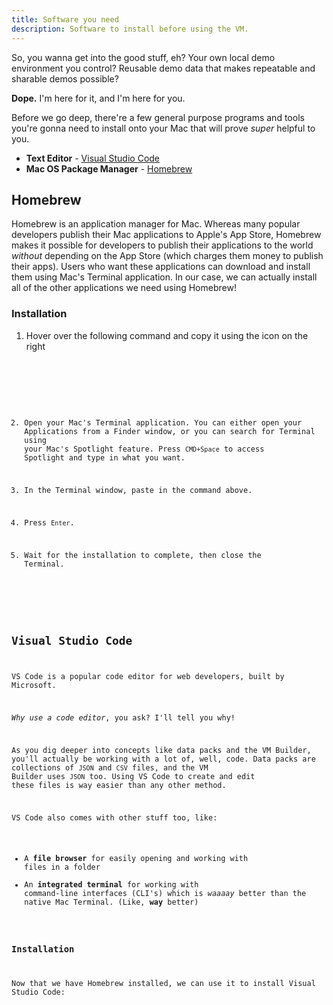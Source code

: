 ```yaml
---
title: Software you need
description: Software to install before using the VM.
---
```






So, you wanna get into the good stuff, eh? Your own local demo environment you control? Reusable demo data that makes repeatable and sharable demos possible?

**Dope.** I'm here for it, and I'm here for you.

Before we go deep, there're a few general purpose programs and tools you're gonna need to install onto your Mac that will prove _super_ helpful to you.

- **Text Editor** - <a href="https://code.visualstudio.com/" target="_blank">Visual Studio Code</a>
- **Mac OS Package Manager** - <a href="https://brew.sh/" target="_blank">Homebrew</a>

## Homebrew

Homebrew is an application manager for Mac. Whereas many popular developers publish their Mac applications to Apple's App Store, Homebrew makes it possible for developers to publish their applications to the world _without_ depending on the App Store (which charges them money to publish their apps). Users who want these applications can download and install them using Mac's Terminal application. In our case, we can actually install all of the other applications we need using Homebrew!

### Installation

<Steps>

1. Hover over the following command and copy it using the icon on the right

</Steps>

<Code code={installHomebrewCode} lang="bash" title={terminalTitle} />

<Steps>

2. Open your Mac's Terminal application.  You can either open your Applications from a Finder window, or you can search for Terminal using your Mac's Spotlight feature.  Press `CMD+Space` to access Spotlight and type in what you want.

3. In the Terminal window, paste in the command above.

4. Press `Enter`.

5. Wait for the installation to complete, then close the Terminal.

</Steps>

## Visual Studio Code

VS Code is a popular code editor for web developers, built by Microsoft. 

_Why use a code editor_, you ask? I'll tell you why!

As you dig deeper into concepts like data packs and the VM Builder, you'll actually be working with a lot of, well, code. Data packs are collections of `JSON` and `CSV` files, and the VM Builder uses `JSON` too.  Using VS Code to create and edit these files is way easier than any other method.

VS Code also comes with other stuff too, like:

- A **file browser** for easily opening and working with files in a folder
- An **integrated terminal** for working with command-line interfaces (CLI's) which is _waaaay_ better than the native Mac Terminal. (Like, **way** better)

### Installation

Now that we have Homebrew installed, we can use it to install Visual Studio Code:

<Code code={installVScode} lang="bash" title={terminalTitle} />